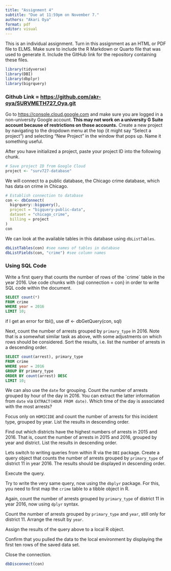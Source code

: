 ```yaml
---
title: "Assignment 4"
subtitle: "Due at 11:59pm on November 7."
authors: "Akari Oya"
format: pdf
editor: visual
---
```


This is an individual assignment. Turn in this assignment as an HTML or PDF file to ELMS. Make sure to include the R Markdown or Quarto file that was used to generate it. Include the GitHub link for the repository containing these files.

```r
library(tidyverse)
library(DBI)
library(dbplyr)
library(bigrquery)
```

### Github Link = <https://github.com/akr-oya/SURVMETH727_Oya.git>

Go to <https://console.cloud.google.com> and make sure you are logged in a non-university Google account. **This may not work on a university G Suite account because of restrictions on those accounts.** Create a new project by navigating to the dropdown menu at the top (it might say "Select a project") and selecting "New Project" in the window that pops up. Name it something useful.

After you have initialized a project, paste your project ID into the following chunk.

```r
# Save project ID from Google Cloud
project <- "surv727-database"
```

We will connect to a public database, the Chicago crime database, which has data on crime in Chicago.

```r
# Establish connection to database
con <- dbConnect(
  bigrquery::bigquery(),
  project = "bigquery-public-data",
  dataset = "chicago_crime",
  billing = project
)
con
```

We can look at the available tables in this database using `dbListTables`.

```r
dbListTables(con) #see names of tables in database
dbListFields(con, "crime") #see column names
```

### Using SQL Code

Write a first query that counts the number of rows of the \`crime\` table in the year 2016. Use code chunks with {sql connection = con} in order to write SQL code within the document.

```sql
SELECT count(*)
FROM crime
WHERE year = 2016
LIMIT 10;
```

if I get an error for tbl(), use df <- dbGetQuery(con, sql)

Next, count the number of arrests grouped by `primary_type` in 2016. Note that is a somewhat similar task as above, with some adjustments on which rows should be considered. Sort the results, i.e. list the number of arrests in a descending order.

```sql
SELECT count(arrest), primary_type
FROM crime
WHERE year = 2016
GROUP BY primary_type
ORDER BY count(arrest) DESC
LIMIT 10;
```



We can also use the `date` for grouping. Count the number of arrests grouped by hour of the day in 2016. You can extract the latter information from `date` via `EXTRACT(HOUR FROM date)`. Which time of the day is associated with the most arrests?

Focus only on `HOMICIDE` and count the number of arrests for this incident type, grouped by year. List the results in descending order.

Find out which districts have the highest numbers of arrests in 2015 and 2016. That is, count the number of arrests in 2015 and 2016, grouped by year and district. List the results in descending order.

Lets switch to writing queries from within R via the `DBI` package. Create a query object that counts the number of arrests grouped by `primary_type` of district 11 in year 2016. The results should be displayed in descending order.

Execute the query.

Try to write the very same query, now using the `dbplyr` package. For this, you need to first map the `crime` table to a tibble object in R.

Again, count the number of arrests grouped by `primary_type` of district 11 in year 2016, now using `dplyr` syntax.

Count the number of arrests grouped by `primary_type` and `year`, still only for district 11. Arrange the result by `year`.

Assign the results of the query above to a local R object.

Confirm that you pulled the data to the local environment by displaying the first ten rows of the saved data set.

Close the connection.

```r
dbDisconnect(con)
```
